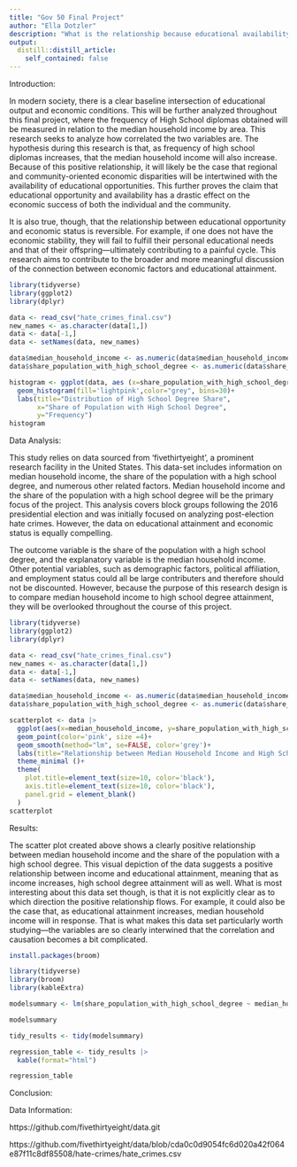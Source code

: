 ```yaml
---
title: "Gov 50 Final Project"
author: "Ella Dotzler"
description: "What is the relationship because educational availability and economic status?"
output:
  distill::distill_article:
    self_contained: false
---
```


Introduction:

In modern society, there is a clear baseline intersection of educational output and economic conditions. This will be further analyzed throughout this final project, where the frequency of High School diplomas obtained will be measured in relation to the median household income by area. This research seeks to analyze how correlated the two variables are. The hypothesis during this research is that, as frequency of high school diplomas increases, that the median household income will also increase. Because of this positive relationship, it will likely be the case that regional and community-oriented economic disparities will be intertwined with the availability of educational opportunities. This further proves the claim that educational opportunity and availability has a drastic effect on the economic success of both the individual and the community. 

It is also true, though, that the relationship between educational opportunity and economic status is reversible. For example, if one does not have the economic stability, they will fail to fulfill their personal educational needs and that of their offspring—ultimately contributing to a painful cycle. This research aims to contribute to the broader and more meaningful discussion of the connection between economic factors and educational attainment.  

```r
library(tidyverse)
library(ggplot2)
library(dplyr)

data <- read_csv("hate_crimes_final.csv")
new_names <- as.character(data[1,])
data <- data[-1,]
data <- setNames(data, new_names)

data$median_household_income <- as.numeric(data$median_household_income)
data$share_population_with_high_school_degree <- as.numeric(data$share_population_with_high_school_degree)

histogram <- ggplot(data, aes (x=share_population_with_high_school_degree)) +
  geom_histogram(fill='lightpink',color="grey", bins=30)+
  labs(title="Distribution of High School Degree Share",
       x="Share of Population with High School Degree",
       y="Frequency")
histogram
```

Data Analysis:

This study relies on data sourced from 'fivethirtyeight', a prominent research facility in the United States. This data-set includes information on median household income, the share of the population with a high school degree, and numerous other related factors. Median household income and the share of the population with a high school degree will be the primary focus of the project. This analysis covers block groups following the 2016 presidential election and was initially focused on analyzing post-election hate crimes. However, the data on educational attainment and economic status is equally compelling. 

The outcome variable is the share of the population with a high school degree, and the explanatory variable is the median household income. Other potential variables, such as demographic factors, political affiliation, and employment status could all be large contributers and therefore should not be discounted. However, because the purpose of this research design is to compare median household income to high school degree attainment, they will be overlooked throughout the course of this project.

```r
library(tidyverse)
library(ggplot2)
library(dplyr)

data <- read_csv("hate_crimes_final.csv")
new_names <- as.character(data[1,])
data <- data[-1,]
data <- setNames(data, new_names)

data$median_household_income <- as.numeric(data$median_household_income)
data$share_population_with_high_school_degree <- as.numeric(data$share_population_with_high_school_degree)

scatterplot <- data |>
  ggplot(aes(x=median_household_income, y=share_population_with_high_school_degree))+
  geom_point(color='pink', size =4)+
  geom_smooth(method="lm", se=FALSE, color='grey')+
  labs(title="Relationship between Median Household Income and High School Degree Share",x="Median Household Income", y="Share of Population with High School Degree")+
  theme_minimal ()+
  theme(
    plot.title=element_text(size=10, color='black'),
    axis.title=element_text(size=10, color='black'),
    panel.grid = element_blank()
  )
scatterplot
```
Results:

The scatter plot created above shows a clearly positive relationship between median household income and the share of the population with a high school degree. This visual depiction of the data suggests a positive relationship between income and educational attainment, meaning that as income increases, high school degree attainment will as well. What is most interesting about this data set though, is that it is not explicitly clear as to which direction the positive relationship flows. For example, it could also be the case that, as educational attainment increases, median household income will in response. That is what makes this data set particularly worth studying—the variables are so clearly interwined that the correlation and causation becomes a bit complicated. 


```r
install.packages(broom)

library(tidyverse)
library(broom)
library(kableExtra)

modelsummary <- lm(share_population_with_high_school_degree ~ median_household_income, data = data)

modelsummary

tidy_results <- tidy(modelsummary) 

regression_table <- tidy_results |>
  kable(format="html") 

regression_table

```

Conclusion:

Data Information:

https://github.com/fivethirtyeight/data.git

https://github.com/fivethirtyeight/data/blob/cda0c0d9054fc6d020a42f064e87f11c8df85508/hate-crimes/hate_crimes.csv
